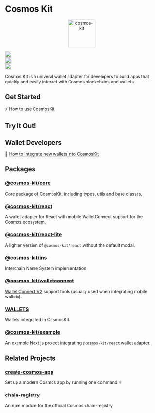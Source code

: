 
# Cosmos Kit

<p align="center" width="100%">
  <img
    src="https://user-images.githubusercontent.com/545047/190171432-5526db8f-9952-45ce-a745-bea4302f912b.svg"
    alt="cosmos-kit"
    width="90px"
    height="90px"
  />
</p>

<div
  width="100%"
  style={{
    display: "flex",
    justifyContent: "center",
    alignItems: "center",
    paddingTop: "12px",
  }}
>
  <div style={{ paddingRight: "4px" }}>
    <a href="https://github.com/hyperweb-io/cosmos-kit/actions/workflows/run-tests.yml">
      <img
        height="20"
        src="https://github.com/hyperweb-io/cosmos-kit/actions/workflows/run-tests.yml/badge.svg"
      />
    </a>
  </div>
  <div style={{ paddingRight: "4px" }}>
    <a href="https://github.com/hyperweb-io/cosmos-kit/blob/main/packages/core/LICENSE">
      <img
        height="20"
        src="https://img.shields.io/badge/license-BSD%203--Clause%20Clear-blue.svg"
      />
    </a>
  </div>

  <div style={{ paddingRight: "4px" }}>
    <a href="https://www.npmjs.com/package/@cosmos-kit/react">
      <img
        height="20"
        src="https://img.shields.io/github/package-json/v/hyperweb-io/cosmos-kit?filename=packages%2Freact%2Fpackage.json"
      />
    </a>
  </div>
</div>

Cosmos Kit is a univeral wallet adapter for developers to build apps that quickly and easily interact with Cosmos blockchains and wallets.

## Get Started

⚡️ [How to use CosmosKit](https://docs.cosmology.zone/cosmos-kit/get-started)

## Try It Out!

<WalletSection />

## Wallet Developers

🔌 [How to integrate new wallets into CosmosKit](https://docs.cosmology.zone/cosmos-kit/integrating-wallets/adding-new-wallets)

## Packages

### [@cosmos-kit/core](https://github.com/hyperweb-io/cosmos-kit/tree/main/packages/core)

Core package of CosmosKit, including types, utils and base classes.

### [@cosmos-kit/react](https://github.com/hyperweb-io/cosmos-kit/tree/main/packages/react)

A wallet adapter for React with mobile WalletConnect support for the Cosmos ecosystem.

### [@cosmos-kit/react-lite](https://github.com/hyperweb-io/cosmos-kit/tree/main/packages/react-lite)

A lighter version of `@cosmos-kit/react` without the default modal.

### [@cosmos-kit/ins](https://github.com/hyperweb-io/cosmos-kit/tree/main/packages/ins)

Interchain Name System implementation

### [@cosmos-kit/walletconnect](https://github.com/hyperweb-io/cosmos-kit/tree/main/packages/walletconnect)

[Wallet Connect V2](https://walletconnect.com/) support tools (usually used when integrating mobile wallets).

### [WALLETS](/integrating-wallets)

Wallets integrated in CosmosKit.

### [@cosmos-kit/example](https://github.com/hyperweb-io/cosmos-kit/tree/main/packages/example)

An example Next.js project integrating `@cosmos-kit/react` wallet adapter.

## Related Projects

### [create-cosmos-app](https://github.com/hyperweb-io/create-cosmos-app)

Set up a modern Cosmos app by running one command ⚛️

### [chain-registry](https://github.com/hyperweb-io/chain-registry)

An npm module for the official Cosmos chain-registry
